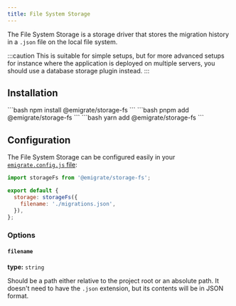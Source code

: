 ```yaml
---
title: File System Storage
---
```



The File System Storage is a storage driver that stores the migration history in a `.json` file on the local file system.

:::caution
This is suitable for simple setups, but for more advanced setups for instance where the application is deployed on multiple servers, you should use a database storage plugin instead.
:::

## Installation

<Tabs>
  <TabItem label="npm">
    ```bash
    npm install @emigrate/storage-fs
    ```
  </TabItem>
  <TabItem label="pnpm">
    ```bash
    pnpm add @emigrate/storage-fs
    ```
  </TabItem>
  <TabItem label="yarn">
    ```bash
    yarn add @emigrate/storage-fs
    ```
  </TabItem>
</Tabs>

## Configuration

The File System Storage can be configured easily in your [`emigrate.config.js` file](/reference/configuration):

```js {1,4-6}
import storageFs from '@emigrate/storage-fs';

export default {
  storage: storageFs({
    filename: './migrations.json',
  }),
};
```

### Options

#### `filename`

**type:** `string`

Should be a path either relative to the project root or an absolute path. It doesn't need to have the `.json` extension, but its contents will be in JSON format.
